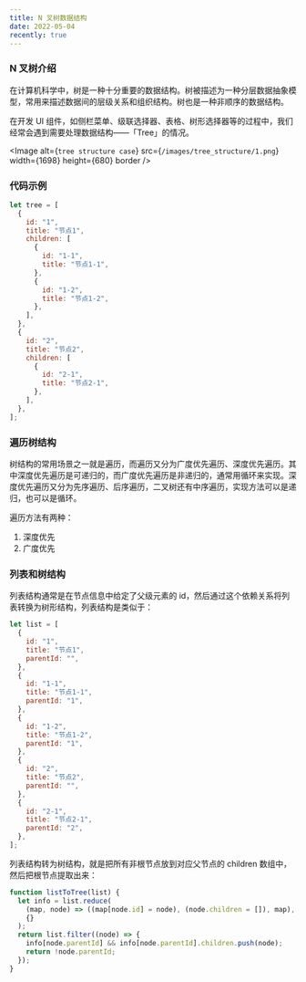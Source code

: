 ```yaml
---
title: N 叉树数据结构
date: 2022-05-04
recently: true
---
```


### N 叉树介绍

在计算机科学中，树是一种十分重要的数据结构。树被描述为一种分层数据抽象模型，常用来描述数据间的层级关系和组织结构。树也是一种非顺序的数据结构。

在开发 UI 组件，如侧栏菜单、级联选择器、表格、树形选择器等的过程中，我们经常会遇到需要处理数据结构——「Tree」的情况。

<Image
  alt={`tree structure case`}
  src={`/images/tree_structure/1.png`}
  width={1698}
  height={680}
  border
/>

### 代码示例

```js
let tree = [
  {
    id: "1",
    title: "节点1",
    children: [
      {
        id: "1-1",
        title: "节点1-1",
      },
      {
        id: "1-2",
        title: "节点1-2",
      },
    ],
  },
  {
    id: "2",
    title: "节点2",
    children: [
      {
        id: "2-1",
        title: "节点2-1",
      },
    ],
  },
];
```

### 遍历树结构

树结构的常用场景之一就是遍历，而遍历又分为广度优先遍历、深度优先遍历。其中深度优先遍历是可递归的，而广度优先遍历是非递归的，通常用循环来实现。深度优先遍历又分为先序遍历、后序遍历，二叉树还有中序遍历，实现方法可以是递归，也可以是循环。

遍历方法有两种：

1. 深度优先
2. 广度优先

### 列表和树结构

列表结构通常是在节点信息中给定了父级元素的 id，然后通过这个依赖关系将列表转换为树形结构，列表结构是类似于：

```js
let list = [
  {
    id: "1",
    title: "节点1",
    parentId: "",
  },
  {
    id: "1-1",
    title: "节点1-1",
    parentId: "1",
  },
  {
    id: "1-2",
    title: "节点1-2",
    parentId: "1",
  },
  {
    id: "2",
    title: "节点2",
    parentId: "",
  },
  {
    id: "2-1",
    title: "节点2-1",
    parentId: "2",
  },
];
```

列表结构转为树结构，就是把所有非根节点放到对应父节点的 children 数组中，然后把根节点提取出来：

```js
function listToTree(list) {
  let info = list.reduce(
    (map, node) => ((map[node.id] = node), (node.children = []), map),
    {}
  );
  return list.filter((node) => {
    info[node.parentId] && info[node.parentId].children.push(node);
    return !node.parentId;
  });
}
```
